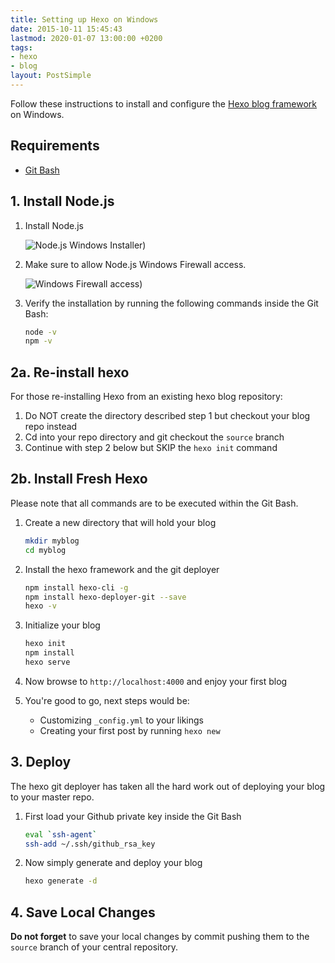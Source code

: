 ```yaml
---
title: Setting up Hexo on Windows
date: 2015-10-11 15:45:43
lastmod: 2020-01-07 13:00:00 +0200
tags:
- hexo
- blog
layout: PostSimple
---
```

Follow these instructions to install and configure the
[Hexo blog framework](https://hexo.io/) on Windows.

## Requirements

- [Git Bash](https://git-scm.com/)

## 1. Install Node.js

1. Install Node.js

    ![Node.js Windows Installer](/static/images/blog/2015/10/setting-up-hexo-on-windows/node-js-installer.png))

2. Make sure to allow Node.js Windows Firewall access.

    ![Windows Firewall access](/static/images/blog/2015/10/setting-up-hexo-on-windows/windows-firewall.png))

3. Verify the installation by running the following commands
inside the Git Bash:

    ```bash
    node -v
    npm -v
    ```

## 2a. Re-install hexo

For those re-installing Hexo from an existing hexo blog repository:

1. Do NOT create the directory described step 1 but checkout your blog repo instead
2. Cd into your repo directory and git checkout the `source` branch
3. Continue with step 2 below but SKIP the ``hexo init`` command

## 2b. Install Fresh Hexo

Please note that all commands are to be executed within the Git Bash.

1. Create a new directory that will hold your blog

    ```bash
    mkdir myblog
    cd myblog
    ```
2. Install the hexo framework and the git deployer

    ```bash
    npm install hexo-cli -g
    npm install hexo-deployer-git --save
    hexo -v
    ```
3. Initialize your blog

    ```bash
    hexo init
    npm install
    hexo serve
    ```

4. Now browse to `http://localhost:4000` and enjoy your first blog

5. You're good to go, next steps would be:
    - Customizing `_config.yml` to your likings
    - Creating your first post by running ``hexo new``

## 3. Deploy

The hexo git deployer has taken all the hard work out of deploying your
blog to your master repo.

1. First load your Github private key inside the Git Bash

    ```bash
    eval `ssh-agent`
    ssh-add ~/.ssh/github_rsa_key
    ```

2. Now simply generate and deploy your blog

    ```bash
    hexo generate -d
    ```

## 4. Save Local Changes

**Do not forget** to save your local changes by commit pushing them to the `source` branch of your central repository.
